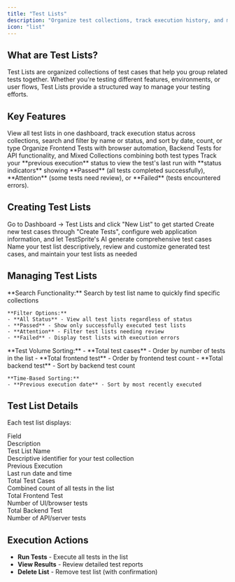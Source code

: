 ```yaml
---
title: "Test Lists"
description: "Organize test collections, track execution history, and manage testing projects efficiently."
icon: "list"
---
```



## What are Test Lists?

Test Lists are organized collections of test cases that help you group related tests together. Whether you're testing different features, environments, or user flows, Test Lists provide a structured way to manage your testing efforts.



## Key Features

<CardGroup cols={2}>
  <Card title="Centralized Test Management" icon="chart-line">
    View all test lists in one dashboard, track execution status across collections, search and filter by name or status, and sort by date, count, or type
  </Card>
  <Card title="Test Organization" icon="folder">
    Organize Frontend Tests with browser automation, Backend Tests for API functionality, and Mixed Collections combining both test types
  </Card>
</CardGroup>

<CardGroup cols={1}>
  <Card title="Execution Tracking" icon="clock">
    Track your **previous execution** status to view the test's last run with **status indicators** showing **Passed** (all tests completed successfully), **Attention** (some tests need review), or **Failed** (tests encountered errors).
  </Card>
</CardGroup>



## Creating Test Lists

<Steps>
  <Step title="Navigate to Test Lists">
    Go to Dashboard → Test Lists and click "New List" to get started
  </Step>
  <Step title="Add Test Cases">
    Create new test cases through "Create Tests", configure web application information, and let TestSprite's AI generate comprehensive test cases
  </Step>
  <Step title="Organize and Configure">
    Name your test list descriptively, review and customize generated test cases, and maintain your test lists as needed
  </Step>
</Steps>



## Managing Test Lists

<Tabs>
  <Tab title="Search & Filter">
    **Search Functionality:**
    Search by test list name to quickly find specific collections
    
    **Filter Options:**
    - **All Status** - View all test lists regardless of status
    - **Passed** - Show only successfully executed test lists
    - **Attention** - Filter test lists needing review
    - **Failed** - Display test lists with execution errors
  </Tab>
  <Tab title="Sorting Options">
    **Test Volume Sorting:**
    - **Total test cases** - Order by number of tests in the list
    - **Total frontend test** - Order by frontend test count
    - **Total backend test** - Sort by backend test count
    
    **Time-Based Sorting:**
    - **Previous execution date** - Sort by most recently executed
  </Tab>
</Tabs>



## Test List Details


Each test list displays:

<div className="full-width-table two-column" style={{ gridTemplateColumns: '1fr 3fr' }}>
  <div className="table-header" style={{ padding: '6px', fontSize: '14px', fontWeight: 'bold' }}>Field</div>
  <div className="table-header" style={{ padding: '6px', fontSize: '14px', fontWeight: 'bold' }}>Description</div>
  <div className="table-cell" style={{ padding: '6px', fontSize: '14px', borderBottom: '1px solid var(--table-border-color, #e5e7eb)', fontWeight: 'bold' }}>Test List Name</div>
  <div className="table-cell" style={{ padding: '6px', fontSize: '14px', borderBottom: '1px solid var(--table-border-color, #e5e7eb)' }}>Descriptive identifier for your test collection</div>
  <div className="table-cell" style={{ padding: '6px', fontSize: '14px', borderBottom: '1px solid var(--table-border-color, #e5e7eb)', fontWeight: 'bold' }}>Previous Execution</div>
  <div className="table-cell" style={{ padding: '6px', fontSize: '14px', borderBottom: '1px solid var(--table-border-color, #e5e7eb)' }}>Last run date and time</div>
  <div className="table-cell" style={{ padding: '6px', fontSize: '14px', borderBottom: '1px solid var(--table-border-color, #e5e7eb)', fontWeight: 'bold' }}>Total Test Cases</div>
  <div className="table-cell" style={{ padding: '6px', fontSize: '14px', borderBottom: '1px solid var(--table-border-color, #e5e7eb)' }}>Combined count of all tests in the list</div>
  <div className="table-cell" style={{ padding: '6px', fontSize: '14px', borderBottom: '1px solid var(--table-border-color, #e5e7eb)', fontWeight: 'bold' }}>Total Frontend Test</div>
  <div className="table-cell" style={{ padding: '6px', fontSize: '14px', borderBottom: '1px solid var(--table-border-color, #e5e7eb)' }}>Number of UI/browser tests</div>
  <div className="table-cell" style={{ padding: '6px', fontSize: '14px', fontWeight: 'bold' }}>Total Backend Test</div>
  <div className="table-cell" style={{ padding: '6px', fontSize: '14px' }}>Number of API/server tests</div>
</div>


## Execution Actions

- **Run Tests** - Execute all tests in the list
- **View Results** - Review detailed test reports
- **Delete List** - Remove test list (with confirmation)
